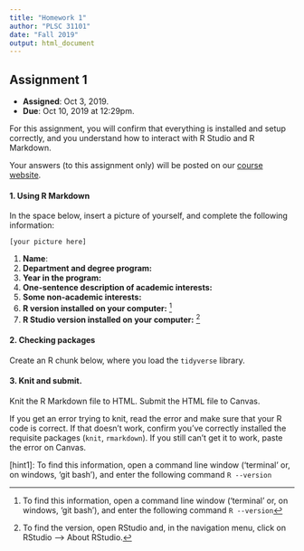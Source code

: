 ```yaml
---
title: "Homework 1"
author: "PLSC 31101"
date: "Fall 2019"
output: html_document
---
```


## Assignment 1

- __Assigned__: Oct 3, 2019.
- __Due__: Oct 10, 2019 at 12:29pm.

For this assignment, you will confirm that everything is installed and setup correctly, and you understand how to interact with R Studio and R Markdown. 

Your answers (to this assignment only) will be posted on our [course website](https://github.com/rochelleterman/plsc-31101).

#### 1. Using R Markdown {-}

In the space below, insert a picture of yourself, and complete the following information:

`[your picture here]`

1. __Name__:
2. __Department and degree program:__
3. __Year in the program:__
4. __One-sentence description of academic interests:__
5. __Some non-academic interests:__
6. __R version installed on your computer:__ ^[To find this information, open a command line window ('terminal' or, on windows, 'git bash'), and enter the following command `R --version`]
7. __R Studio version installed on your computer:__ ^[To find the version, open RStudio and, in the navigation menu, click on RStudio --> About RStudio.]

#### 2. Checking packages {-}

Create an R chunk below, where you load the `tidyverse` library.

#### 3. Knit and submit. {-}

Knit the R Markdown file to HTML. Submit the HTML file to Canvas. 

If you get an error trying to knit, read the error and make sure that your R code is correct. If that doesn't work, confirm you've correctly installed the requisite packages (`knit`, `rmarkdown`). If you still can't get it to work, paste the error on Canvas. 

[hint1]: To find this information, open a command line window ('terminal' or, on windows, 'git bash'), and enter the following command `R --version`

[hint2]: To find the version, open RStudio and, in the navigation menu, click on RStudio --> About RStudio. 

